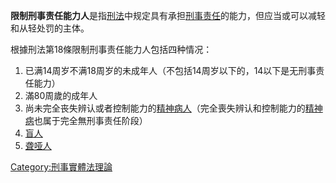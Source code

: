 {{unreferenced|time=2019-07-06T13:22:13+00:00}}
{{legal}}
'''限制刑事责任能力人'''是指[[刑法|刑法]]中规定具有承担[[刑事责任|刑事责任]]的能力，但应当或可以减轻和从轻处罚的主体。

根據刑法第18條限制刑事责任能力人包括四种情况：
# 已满14周岁不满18周岁的未成年人（不包括14周岁以下的，14以下是无刑事责任能力）
# 滿80周歲的成年人
# 尚未完全丧失辨认或者控制能力的[[精神病人|精神病人]]（完全喪失辨认和控制能力的[[精神病|精神病]]也属于完全無刑事责任阶段）
# [[盲人|盲人]]
# [[聋哑人|聋哑人]]


[[Category:刑事實體法理論|Category:刑事實體法理論]]